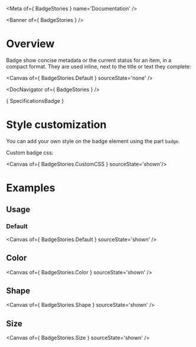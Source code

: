 
<Meta of={ BadgeStories } name='Documentation' />

<Banner of={ BadgeStories } />

# Overview

Badge show concise metadata or the current status for an item, in a compact format. They are used inline, next to the title or text they complete:

<Canvas of={ BadgeStories.Default } sourceState='none' />

<DocNavigator of={ BadgeStories } />

<Markdown>{ SpecificationsBadge }</Markdown>

# Style customization

You can add your own style on the badge element using the part `badge`.

Custom badge css:

<Canvas of={ BadgeStories.CustomCSS } sourceState='shown'/>

# Examples

## Usage

### Default

<Canvas of={ BadgeStories.Default } sourceState='shown' />

## Color

<Canvas of={ BadgeStories.Color } sourceState='shown' />

## Shape

<Canvas of={ BadgeStories.Shape } sourceState='shown' />

## Size

<Canvas of={ BadgeStories.Size } sourceState='shown' />

